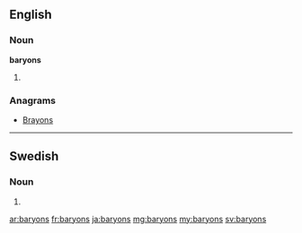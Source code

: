 ==English==

===Noun===
'''baryons'''

# {{plural of|baryon}}

===Anagrams===
* [[Brayons#English|Brayons]]

----

==Swedish==

===Noun===
{{head|sv|noun form}}

# {{sv-noun-form-indef-gen|baryon}}

[[ar:baryons]]
[[fr:baryons]]
[[ja:baryons]]
[[mg:baryons]]
[[my:baryons]]
[[sv:baryons]]